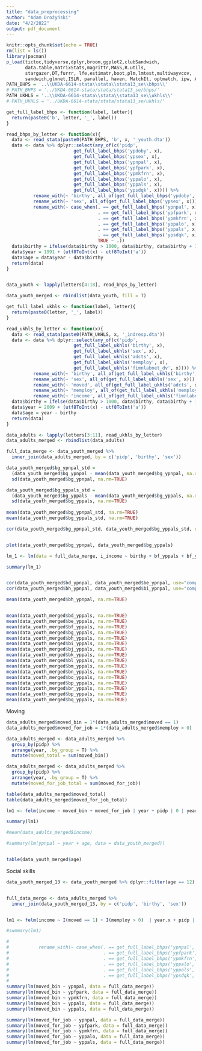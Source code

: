 ```yaml
---
title: "data_preprocessing"
author: "Adam Drożyński"
date: "4/2/2022"
output: pdf_document
---
```


```r
knitr::opts_chunk$set(echo = TRUE)
rm(list = ls())
library(pacman)
p_load(tictoc,tidyverse,dplyr,broom,ggplot2,clubSandwich,
       data.table,matrixStats,magrittr,MASS,R.utils,
       stargazer,DT,furrr, lfe,estimatr,boot,plm,lmtest,multiwayvcov,
       sandwich,glmnet,ISLR, parallel, haven, MatchIt, optmatch, ipw, AER, rdd)
PATH_BHPS = '..\\UKDA-6614-stata\\stata\\stata13_se\\bhps\\'
# PATH_BHPS = '../UKDA-6614-stata/stata/stata13_se/bhps/'
PATH_UKHLS = '..\\UKDA-6614-stata\\stata\\stata13_se\\ukhls\\'
# PATH_UKHLS = '../UKDA-6614-stata/stata/stata13_se/ukhls/'
```


```r
get_full_label_bhps <- function(label, letter){
  return(paste0('b', letter, '_', label))
}

read_bhps_by_letter <- function(x){
  data <- read_stata(paste0(PATH_BHPS, 'b', x, '_youth.dta'))
  data <- data %>% dplyr::select(any_of(c('pidp', 
                         get_full_label_bhps('ypdoby', x),
                         get_full_label_bhps('ypsex', x),
                         get_full_label_bhps('ypnpal', x),
                         get_full_label_bhps('ypfpark', x),
                         get_full_label_bhps('ypmkfrn', x),
                         get_full_label_bhps('yppalo', x),
                         get_full_label_bhps('yppals', x),
                         get_full_label_bhps('ypsdqk', x)))) %>% 
          rename_with(~ 'birthy', all_of(get_full_label_bhps('ypdoby', x))) %>% 
          rename_with(~ 'sex', all_of(get_full_label_bhps('ypsex', x))) %>%
          rename_with(~ case_when(. == get_full_label_bhps('ypnpal', x) ~ 'ypnpal', 
                                  . == get_full_label_bhps('ypfpark', x) ~ 'ypfpark', 
                                  . == get_full_label_bhps('ypmkfrn', x) ~ 'ypmkfrn', 
                                  . == get_full_label_bhps('yppalo', x) ~ 'yppalo', 
                                  . == get_full_label_bhps('yppals', x) ~ 'yppals',
                                  . == get_full_label_bhps('ypsdqk', x) ~ 'ypsdqk',
                                  TRUE ~ .))
  data$birthy = ifelse(data$birthy > 1000, data$birthy, data$birthy + 1900)
  data$year = 1991 + (utf8ToInt(x) - utf8ToInt('a'))
  data$age = data$year - data$birthy
  return(data)
}


data_youth <- lapply(letters[4:18], read_bhps_by_letter)

data_youth_merged <- rbindlist(data_youth, fill = T)
```

```r
get_full_label_ukhls <- function(label, letter){
  return(paste0(letter, '_', label))
}

read_ukhls_by_letter <- function(x){
  data <- read_stata(paste0(PATH_UKHLS, x, '_indresp.dta'))
  data <- data %>% dplyr::select(any_of(c('pidp', 
                         get_full_label_ukhls('birthy', x),
                         get_full_label_ukhls('sex', x),
                         get_full_label_ukhls('adcts', x),
                         get_full_label_ukhls('memploy', x),
                         get_full_label_ukhls('fimnlabnet_dv', x)))) %>% 
          rename_with(~ 'birthy', all_of(get_full_label_ukhls('birthy', x))) %>% 
          rename_with(~ 'sex', all_of(get_full_label_ukhls('sex', x))) %>%
          rename_with(~ 'moved', all_of(get_full_label_ukhls('adcts', x))) %>%
          rename_with(~ 'memploy', all_of(get_full_label_ukhls('memploy', x))) %>%
          rename_with(~ 'income', all_of(get_full_label_ukhls('fimnlabnet_dv', x)))
  data$birthy = ifelse(data$birthy > 1000, data$birthy, data$birthy + 1900)
  data$year = 2009 + (utf8ToInt(x) - utf8ToInt('a'))
  data$age = year - birthy
  return(data)
}

data_adults <- lapply(letters[3:11], read_ukhls_by_letter)
data_adults_merged <- rbindlist(data_adults)
```

```r
full_data_merge <- data_youth_merged %>% 
  inner_join(data_adults_merged, by = c('pidp', 'birthy', 'sex'))
```

```r
data_youth_merged$bg_ypnpal_std = 
  (data_youth_merged$bg_ypnpal - mean(data_youth_merged$bg_ypnpal, na.rm=TRUE))/
  sd(data_youth_merged$bg_ypnpal, na.rm=TRUE)

data_youth_merged$bg_yppals_std = 
  (data_youth_merged$bg_yppals - mean(data_youth_merged$bg_yppals, na.rm=TRUE))/
  sd(data_youth_merged$bg_yppals, na.rm=TRUE)
  
mean(data_youth_merged$bg_ypnpal_std, na.rm=TRUE)
mean(data_youth_merged$bg_yppals_std, na.rm=TRUE)

cor(data_youth_merged$bg_ypnpal_std, data_youth_merged$bg_yppals_std, use="complete.obs")


plot(data_youth_merged$bg_ypnpal, data_youth_merged$bg_yppals)
```

```r
lm_1 <- lm(data = full_data_merge, i_income ~ birthy + bf_yppals + bf_ypnpal + bg_yppals + bg_ypnpal + bh_yppals + bh_ypnpal + bi_yppals + bi_ypnpal)

summary(lm_1)



```

```r


cor(data_youth_merged$bd_ypnpal, data_youth_merged$be_ypnpal, use="complete.obs")
cor(data_youth_merged$bh_ypnpal, data_youth_merged$bi_ypnpal, use="complete.obs")

mean(data_youth_merged$bh_ypnpal, na.rm=TRUE)


mean(data_youth_merged$bd_yppals, na.rm=TRUE)
mean(data_youth_merged$be_yppals, na.rm=TRUE)
mean(data_youth_merged$bf_yppals, na.rm=TRUE)
mean(data_youth_merged$bg_yppals, na.rm=TRUE)
mean(data_youth_merged$bh_yppals, na.rm=TRUE)
mean(data_youth_merged$bi_yppals, na.rm=TRUE)
mean(data_youth_merged$bj_yppals, na.rm=TRUE)
mean(data_youth_merged$bk_yppals, na.rm=TRUE)
mean(data_youth_merged$bl_yppals, na.rm=TRUE)
mean(data_youth_merged$bm_yppals, na.rm=TRUE)
mean(data_youth_merged$bn_yppals, na.rm=TRUE)
mean(data_youth_merged$bo_yppals, na.rm=TRUE)
mean(data_youth_merged$bp_yppals, na.rm=TRUE)
mean(data_youth_merged$br_yppals, na.rm=TRUE)
mean(data_youth_merged$bp_yppals, na.rm=TRUE)
mean(data_youth_merged$bq_yppals, na.rm=TRUE)


```

Moving
```r
data_adults_merged$moved_bin = 1*(data_adults_merged$moved == 1)
data_adults_merged$moved_for_job = 1*(data_adults_merged$memploy > 0)

data_adults_merged <- data_adults_merged %>% 
  group_by(pidp) %>% 
  arrange(year, .by_group = T) %>%
  mutate(moved_total = sum(moved_bin))

data_adults_merged <- data_adults_merged %>% 
  group_by(pidp) %>% 
  arrange(year, .by_group = T) %>%
  mutate(moved_for_job_total = sum(moved_for_job))

table(data_adults_merged$moved_total)
table(data_adults_merged$moved_for_job_total)

lm1 <- felm(income ~ moved_bin + moved_for_job | year + pidp | 0 | year, data = data_adults_merged)

summary(lm1)

#mean(data_adults_merged$income)

#summary(lm(ypnpal ~ year + age, data = data_youth_merged))


table(data_youth_merged$age)
```

Social skills
```r
data_youth_merged_13 <- data_youth_merged %>% dplyr::filter(age == 12)


full_data_merge <- data_adults_merged %>% 
  inner_join(data_youth_merged_13, by = c('pidp', 'birthy', 'sex'))


lm1 <- felm(income ~ I(moved == 1) + I(memploy > 0)  | year.x + pidp | 0 | year.x, data = full_data_merge)

#summary(lm1)

# 
#           rename_with(~ case_when(. == get_full_label_bhps('ypnpal', x) ~ 'ypnpal', 
#                                   . == get_full_label_bhps('ypfpark', x) ~ 'ypfpark', 
#                                   . == get_full_label_bhps('ypmkfrn', x) ~ 'ypmkfrn', 
#                                   . == get_full_label_bhps('yppalo', x) ~ 'yppalo', 
#                                   . == get_full_label_bhps('yppals', x) ~ 'yppals',
#                                   . == get_full_label_bhps('ypsdqk', x) ~ 'ypsdqk',
#                                   
summary(lm(moved_bin ~ ypnpal, data = full_data_merge))
summary(lm(moved_bin ~ ypfpark, data = full_data_merge))
summary(lm(moved_bin ~ ypmkfrn, data = full_data_merge))
summary(lm(moved_bin ~ yppalo, data = full_data_merge))
summary(lm(moved_bin ~ yppals, data = full_data_merge))

summary(lm(moved_for_job ~ ypnpal, data = full_data_merge))
summary(lm(moved_for_job ~ ypfpark, data = full_data_merge))
summary(lm(moved_for_job ~ ypmkfrn, data = full_data_merge))
summary(lm(moved_for_job ~ yppalo, data = full_data_merge))
summary(lm(moved_for_job ~ yppals, data = full_data_merge))

```
